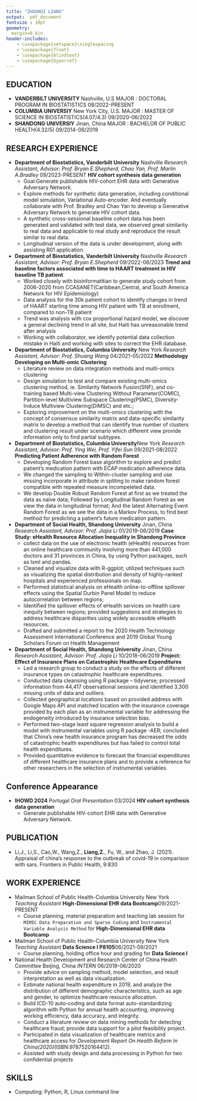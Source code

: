 ```yaml
---
title: "ZHUOHUI LIANG"
output:  pdf_document
fontsize : 10pt
geometry:
  margin=0.6in
header-includes:
    - \usepackage{setspace}\singlespacing
    - \usepackage{float}
    - \usepackage{blindtext}
    - \usepackage{hyperref}
---
```

<!-- **WORK PHONE** : +1 (646) 496-3283\newline -->
<!-- **MOBILE PHONE** : +861564129223\newline -->
<!-- **EMAIL 1** : [zl2974@cumc.columbia.edu](mailto:<zl2974@cumc.columbia.edu>) -->
<!-- \newline -->
<!-- **EMAIL 2** : [jeffreyliang1995@outlook.com](mailto:<jeffreyliang1995@outlook.com>) -->
<!-- \newline -->
<!-- **Linkedin** :  -->
<!-- [_Zhuohui Liang_](https://www.linkedin.com/in/zhuohui-liang-123108203/) -->

\begin{center}
\begin{tabular}{c|c|c}
More info: \href{jeffreyliang-vandy.github.io}{jeffreyliang-vandy.github.io} 
&
EMAIL : \href{mailto:<zhuohui.liang@vanderbilt.edu>}{zhuohui.liang@vanderbilt.edu} 
& 
\href{https://www.linkedin.com/in/zhuohui-liang-123108203/}{Linkedin}
\end{tabular}
\end{center}

## EDUCATION
- **VANDERBILT UNIVERSITY** \hfill Nashville, U.S \newline
  MAJOR : DOCTORAL PROGRAM IN BIOSTATISTICS \hfill 08/2022-PRESENT
- **COLUMBIA UNIVERSIY** \hfill New York City, U.S. \newline
  MAJOR : MASTER OF SCIENCE IN BIOSTATISTICS(4.07/4.3) \hfill 09/2020-06/2022
- **SHANDONG UNIVERSIY** \hfill Jinan, China\newline
  MAJOR : BACHELOR OF PUBLIC HEALTH(4.32/5) \hfill 09/2014-06/2019
  

## RESEARCH EXPERIENCE

- **Department of Biostatistics, Vanderbilt University**
\hfill Nashville\newline
  _Research Assistant, Advisor: Prof. Bryan E.Shepherd, Chao Yan, Prof. Marlin A.Bradley_ \hfill 09/2023-PRESENT\newline
  **HIV cohort synthesis data generation**
  * Goal:Generate publishable HIV-cohort EHR data with Generative Adversary Network.
  * Explore methods for synthetic data generation, including conditional model simulation, Variational Auto-encoder. And eventually collaborate with Prof. Bradley and Chao Yan to develop a Generative Adversary Network to generate HIV cohort data.
  * A synthetic cross-sessional baseline cohort data has been generated and validated with test data, we observed great similarity to real data and applicable to real study and reproduce the result similar to real data.
  * Longitudinal version of the data is under development, along with assisting R01 application.
  
- **Department of Biostatistics, Vanderbilt University**
\hfill Nashville\newline
  _Research Assistant, Advisor: Prof. Bryan E.Shepherd_ \hfill 09/2022-06/2023\newline
  **Trend and baseline factors associated with time to HAART treatment in HIV baseline TB patient**
  * Worked closely with bioinformatitian to generate study cohort from 2006-2020 from CCASANET(Caribbean,Central, and South America Network for HIV Epidemiology)
  * Data analysis for the 30k patient cohort to identify changes in trend of HAART starting time among HIV patient with TB at enrollment, compared to non-TB patient
  * Trend was analysis with cox proportional hazard model, we discover a general declining trend in all site, but Haiti has unreasonable trend after analysis
  * Working with collaborator, we identify potential data collection mistake in Haiti and working with sites to correct the EHR database.


- **Department of Biostatistics, Columbia University**
\hfill New York\newline
  _Research Assistant, Advisor: Prof. Shuang Wang_ \hfill 04/2021-05/2022\newline
  **Methodology Developing on Multi-omic Clustering **
  * Literature review on data integration methods and multi-omics clustering
  * Design simulation to test and compare existing multi-omics clustering method, ie. Similarity Network Fusion(SNF), and co-training based Multi-view Clustering Without Parameter(COMIC), Partition-level Multiview Subspace Clustering(PSMC), Diversity-Induce Multiview Clustering(DiMSC) and etc.;
  * Exploring improvement on the multi-omics clustering with the concept of consensus similarity matrix and data-specific similarity matrix to develop a method that can identify true number of clusters and clustering result under scenario which different view provide information only to find partial subtypes.
  
- **Department of Biostatistics, Columbia University**\hfill New York\newline
  _Research Assistant, Advisor: Prof. Ying Wei, Prof. Yifei Sun_ \hfill 09/2021-08/2022\newline
  **Predicting Patient Adherence with Random Forest**
  * Developing Random Forest base algorithm to explore and predict patient's medication pattern with ECAP medication adherence data.
  * We changed the sampling to Within-cluster sampling and use missing incorporate in attribute in spliting to make random forest compatible with repeated measure incompeleted data.
  * We develop Double Robust Random Forest at first as we treated the data as naive data; Followed by Longitudinal Random Forest as we view the data in longitudinal format; And  the latest Alternating Event Random Forest as we see the data in a Markov Process, to find best method for predicting a patient's future medication pattern.

- **Department of Social Health, Shandong University**
\hfill Jinan, China\newline
  _Research Assistant, Advisor: Prof. Jiajia Li_ \hfill 01/2019-06/2019\newline
  **Case Study: eHealth Resource Allocation Inequality in Shandong Province** 
  * collect data on the use of electronic health (eHealth) resources from an
online healthcare community involving more than 441,000 doctors and 31 provinces in China, by using Python packages, such as lxml and pandas.
  * Cleaned and visualize data with R-ggplot; utilized techniques such as visualizing the spatial distribution and density of highly-ranked hospitals and experienced professionals on map.
  * Performed statistical analysis on eHealth online-to-offline spillover effects using the Spatial Durbin Panel Model to reduce autocorrelation between regions; 
  * Identified the spillover effects of eHealth services on health care inequity between regions; provided suggestions and strategies to address healthcare disparities using widely accessible eHealth resources.
  * Drafted and submitted a report to the 2020 Health Technology Assessment International
Conference and 2019 Global Young Scholars Forum on Health Management

- **Department of Social Health, Shandong University**
\hfill Jinan, China\newline
  _Research Assistant, Advisor: Prof. Jiajia Li_ \hfill 10/2018-06/2019\newline
  **Project: Effect of Insurance Plans on Catastrophic Healthcare Expenditures**
  * Led a research group to conduct a study on the effects of different insurance types on catastrophic healthcare expenditures.
  * Conducted data cleansing using R package – tidyverse; processed information
from 44,417 observational sessions and identified 3,300 missing units of data and outliers.
  * Collected geographical locations based on provided address with Google Maps API and matched location with the insurance coverage provided by each plan as an instrumental variable for addressing the endogeneity introduced by insurance selection bias.
  * Performed two-stage least square regression analysis to build a model with instrumental variables using R package -AER; concluded that China's new health insurance program has decreased the odds of catastrophic health expenditures but has failed to control total health expenditures.
  * Provided quantitative evidence to forecast the financial expenditures of different healthcare insurance plans and to provide a reference for other researchers in the selection of instrumental variables.

<!-- - **Mapping Health: Tracking Population Health in Shandong Province, China**  -->
<!-- \hfill Jinan, China\newline -->
<!-- _Research Assistant; Advisor: Dr. Fuzhong Xue_ \hfill 06/2018-11/2018 -->
<!--   * Refined medical information from more than 161 handbooks on atrial fibrillation and -->
<!-- hypercholesterolemia; coded them into a graph database that covered more than 3,000 specific -->
<!-- nodes and relationships. -->
<!--   * Designed and constructed a Knowledge Graph in Neo4j, including processes for screening, -->
<!-- diagnosis, treatment, and education. -->

<!-- - **Urban-Rural Disparities in Catastrophic Health Expenditures in China** -->
<!-- \hfill Jinan,China\newline -->
<!-- _Lead Researcher; Advisor: Prof. Jiajia Li_ \hfill 03/2018-10/2018 -->
<!--   * Compared datasets with 44,417 observational sessions with individuals and 11,130 -->
<!-- observational sessions with households from the ten waves of the China Health and Nutrition -->
<!-- Survey (CHNS); examined registered residency status using R package-tidyverse. -->
<!--   * Calculated prevalence of catastrophic healthcare expenditures since 1989 in households with -->
<!-- chronic disease patients, and used this as a response variable; created an interaction of time with -->
<!-- rural-urban identities as an independent variable to use in future regression analysis. -->
<!--   * Performed logistics regression, concluding that healthcare disparities have diminished due to the -->
<!-- development of financial protection and rising standard of living, but that actual risk has not -->
<!-- been significantly reduced. -->
<!--   * Conducted a review of China's Health Reform progress and promoted critical illness insurance -->
<!-- among rural populations. -->
<!--   * Drafted a paper summarizing findings which was accepted by the 2019 International Health -->
<!-- Economics Association and 2018 Healthcare Management Forum, hosted by Chinese Preventive -->
<!-- Medicine Association. -->

## Conference Appearance

- **IHOWD 2024** \hfill Portugal\newline
  _Oral Presentation_ \hfill 03/2024\newline
  **HIV cohort synthesis data generation**
  * Generate publishable HIV-cohort EHR data with Generative Adversary Network.

## PUBLICATION

- Li,J., Li,S., Cao,W., Wang,Z., __Liang,Z.__, Fu, W., and Zhao, J. (2021). Appraisal of china’s response to the outbreak of covid-19 in comparison with sars. Frontiers in Public Health, 9:830
<!-- \bibliographystyle{apalike} -->
<!-- \bibliography{publication} -->

## WORK EXPERIENCE

- Mailman School of Public Health-Columbia University \hfill New York
\newline
 _Teaching Assistant_ __High-Dimensional EHR data Bootcamp__\hfill 09/2021-PRESENT
  * Course planning, material preparation and teaching lab session for `MIMIC Data Preparation and Sparse Coding` and  `Instrumental Variable Analysis Method` for __High-Dimensional EHR data Bootcamp__
  
- Mailman School of Public Health-Columbia University \hfill New York
\newline
 _Teaching Assistant_ __Data Science I P8105__\hfill 06/2021-09/2021
  * Course planning, holding office hour and grading for __Data Science I__

- National Health Development and Research Center of China Health Committee \hfill Beijing, China \newline
  _INTERN_ \hfill 06/2019-06/2020
  * Provide advice on sampling method, model selection, and result interpretation as well as data
visualization.
  * Estimate national health expenditure in 2019, and analyze the distribution of different
demographic characteristics, such as age and gender, to optimize healthcare resource allocation.
  * Build ICD-10 auto-coding and data format auto-standardizing algorithm with Python for annual health
accounting, improving working efficiency, data accuracy, and integrity.
  * Conduct a literature review on data mining methods for detecting healthcare fraud; provide
data support for a pilot feasibility project.
  * Participated in data visualization of healthcare metrics and healthcare access for _Development Report On Health Reform In China(2020)_(ISBN:9787520164412).
  * Assisted with study design and data processing in Python for two confidential projects

<!-- - Jinan Center for Disease Control and Prevention\hfill Jinan, China \newline -->
<!--   _INTERN_ \hfill 03/2019-05/2019 -->
<!--   * Completed a three-month rotation with various departments, including Chronic Diseases -->
<!-- Control, Occupation Disease Control, and Infectious Disease Control Centers. -->
<!--   * Monitored survival data in patients who presented with emergency cases and chronic diseases -->
<!-- in Jinan using R programming, following established procedures. -->

<!-- - Center of Health Data Science at Shandong University\hfill Jinan, China \newline -->
<!--   _INTERN_  \hfill 06/2018-11/2018 -->
<!--   * Conducted research on covariates adjustment and single nucleotide polymorphisms (SNPs) -->
<!-- identification in the Genome-wide Association Study (GWAS). -->
<!--   * Reviewed more than 200 published articles on cancer and cardiovascular diseases, categorized -->
<!-- them based on studied traits. -->
<!--   * Designed and constructed a database for all the articles, documenting specific SNPs, statistical -->
<!-- methods, adjusted covariates, interval validation results, and other parameters of each study -->

<!-- - Qianfoshan Hospital\hfill Jinan, China \newline -->
<!--   _INTERN_ \hfill 05/2017-10/2017  -->
<!--   * Monitored nutritional and health status of patients and collaborated with surgeons from the spine -->
<!-- surgery department, gynecology department, obstetrics department, and pediatrics department. -->

## SKILLS
- Computing: Python, R, Linux command line
